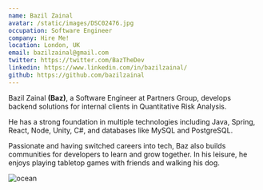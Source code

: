 ```yaml
---
name: Bazil Zainal
avatar: /static/images/DSC02476.jpg
occupation: Software Engineer
company: Hire Me!
location: London, UK
email: bazilzainal@gmail.com
twitter: https://twitter.com/BazTheDev
linkedin: https://www.linkedin.com/in/bazilzainal/
github: https://github.com/bazilzainal
---
```


Bazil Zainal **(Baz)**, a Software Engineer at Partners Group, develops backend solutions for internal clients in Quantitative Risk Analysis.

He has a strong foundation in multiple technologies including Java, Spring, React, Node, Unity, C#, and databases like MySQL and PostgreSQL.

Passionate and having switched careers into tech, Baz also builds communities for developers to learn and grow together. In his leisure, he enjoys playing tabletop games with friends and walking his dog.

![ocean](/static/images/ocean.jpeg)
